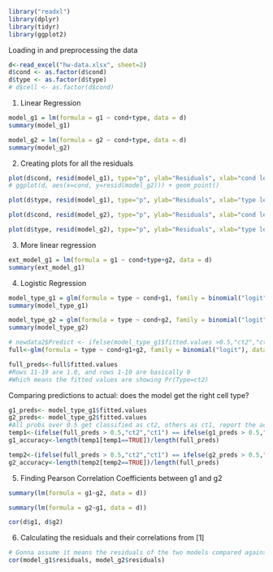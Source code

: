 ```r
library("readxl")
library(dplyr)
library(tidyr)
library(ggplot2)
```


Loading in and preprocessing the data
```r
d<-read_excel("hw-data.xlsx", sheet=2) 
d$cond <- as.factor(d$cond)
d$type <- as.factor(d$type)
# d$cell <- as.factor(d$cond)
```

1. Linear Regression
```r
model_g1 = lm(formula = g1 ~ cond+type, data = d)
summary(model_g1)
```
```r
model_g2 = lm(formula = g2 ~ cond+type, data = d)
summary(model_g2)
```
2. Creating plots for all the residuals
```r
plot(d$cond, resid(model_g1), type="p", ylab="Residuals", xlab="cond levels", main="g1: Residuals vs Cond")
# ggplot(d, aes(x=cond, y=resid(model_g2))) + geom_point()
```
```r
plot(d$type, resid(model_g1), type="p", ylab="Residuals", xlab="type levels", main="g1: Residuals vs Type")
```
```r
plot(d$cond, resid(model_g2), type="p", ylab="Residuals", xlab="cond levels", main="g2: Residuals vs Cond")
```
```r
plot(d$type, resid(model_g2), type="p", ylab="Residuals", xlab="type levels", main="g2: Residuals vs Type")
```
3. More linear regression
```r
ext_model_g1 = lm(formula = g1 ~ cond+type+g2, data = d)
summary(ext_model_g1)
```
4. Logistic Regression
```r
model_type_g1 = glm(formula = type ~ cond+g1, family = binomial("logit"), data = d)
summary(model_type_g1)
```
```r
model_type_g2 = glm(formula = type ~ cond+g2, family = binomial("logit"), data = d)
summary(model_type_g2)
```

```r
# newdata2$Predict <- ifelse(model_type_g1$fitted.values >0.5,"ct2","ct1")
full<-glm(formula = type ~ cond+g1+g2, family = binomial("logit"), data = d)
```
```r
full_preds<-full$fitted.values
#Rows 11-19 are 1.0, and rows 1-10 are basically 0
#Which means the fitted values are showing Pr(Type=ct2)
```

Comparing predictions to actual: does the model get the right cell type?
```r
g1_preds<- model_type_g1$fitted.values
g2_preds<- model_type_g2$fitted.values
#All probs over 0.5 get classified as ct2, others as ct1, report the accuracy by comparing to full!
temp1<-(ifelse(full_preds > 0.5,"ct2","ct1") == ifelse(g1_preds > 0.5,"ct2","ct1"))
g1_accuracy<-length(temp1[temp1==TRUE])/length(full_preds)

temp2<-(ifelse(full_preds > 0.5,"ct2","ct1") == ifelse(g2_preds > 0.5,"ct2","ct1"))
g2_accuracy<-length(temp2[temp2==TRUE])/length(full_preds)
```

5. Finding Pearson Correlation Coefficients between g1 and g2
```r
summary(lm(formula = g1~g2, data = d))
```
```r
summary(lm(formula = g2~g1, data = d))
```
```r
cor(d$g1, d$g2)
```
6. Calculating the residuals and their correlations from [1]
```r
# Gonna assume it means the residuals of the two models compared against each other
cor(model_g1$residuals, model_g2$residuals)
```


